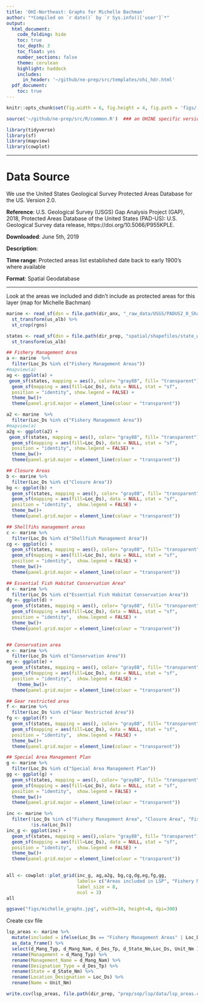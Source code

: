```yaml
---
title: 'OHI-Northeast: Graphs for Michelle Bachman'
author: "*Compiled on `r date()` by `r Sys.info()['user']`*"
output: 
  html_document:
    code_folding: hide
    toc: true
    toc_depth: 3
    toc_float: yes
    number_sections: false
    theme: cerulean
    highlight: haddock
    includes: 
      in_header: '~/github/ne-prep/src/templates/ohi_hdr.html'
  pdf_document:
    toc: true
---
```


``` r
knitr::opts_chunk$set(fig.width = 6, fig.height = 4, fig.path = 'figs/', message = FALSE, warning = FALSE)

source('~/github/ne-prep/src/R/common.R')  ### an OHINE specific version of common.R

library(tidyverse)
library(sf)
library(mapview)
library(cowplot)
```


***

# Data Source 

We use the United States Geological Survey Protected Areas Database for the US. Version 2.0.

**Reference**: 
U.S. Geological Survey (USGS) Gap Analysis Project (GAP), 2018, Protected Areas Database of the United States (PAD-US): U.S. Geological Survey data release, https://doi.org/10.5066/P955KPLE.

**Downloaded**: June 5th, 2019

**Description**:  

**Time range**: Protected areas list established date back to early 1900's where available

**Format**:  Spatial Geodatabase


***

Look at the areas we included and didn't include as protected areas for this layer (map for Michelle Bachman)
```r
marine <- read_sf(dsn = file.path(dir_anx, "_raw_data/USGS/PADUS2_0_Shapefiles/PADUS2_0Marine.shp")) %>%
  st_transform(us_alb) %>%
  st_crop(rgns)

states <- read_sf(dsn = file.path(dir_prep, "spatial/shapefiles/state_waters.shp")) %>%
  st_transform(us_alb)

## Fishery Management Area
a <- marine  %>% 
  filter(Loc_Ds %in% c("Fishery Management Areas"))
#mapview(a)
ag <- ggplot(a) +
 geom_sf(states, mapping = aes(), color= "gray88", fill= "transparent") +
  geom_sf(mapping = aes(fill=Loc_Ds), data = NULL, stat = "sf",
  position = "identity", show.legend = FALSE) +
  theme_bw()+
  theme(panel.grid.major = element_line(colour = "transparent"))

a2 <- marine  %>% 
  filter(Loc_Ds %in% c("Fishery Management Area"))
#mapview(a)
a2g <- ggplot(a2) +
 geom_sf(states, mapping = aes(), color= "gray88", fill= "transparent") +
  geom_sf(mapping = aes(fill=Loc_Ds), data = NULL, stat = "sf",
  position = "identity", show.legend = FALSE) +
  theme_bw()+
  theme(panel.grid.major = element_line(colour = "transparent"))

## Closure Areas
b <- marine %>% 
  filter(Loc_Ds %in% c("Closure Area"))
bg <- ggplot(b) +
  geom_sf(states, mapping = aes(), color= "gray88", fill= "transparent")+
  geom_sf(mapping = aes(fill=Loc_Ds), data = NULL, stat = "sf",
  position = "identity",  show.legend = FALSE) +
  theme_bw()+
  theme(panel.grid.major = element_line(colour = "transparent"))

## Shellfihs management areas
c <- marine %>% 
  filter(Loc_Ds %in% c("Shellfish Management Area"))
cg <- ggplot(c) +
  geom_sf(states, mapping = aes(), color= "gray88", fill= "transparent")+
  geom_sf(mapping = aes(fill=Loc_Ds), data = NULL, stat = "sf",
  position = "identity",  show.legend = FALSE) + 
  theme_bw()+
  theme(panel.grid.major = element_line(colour = "transparent"))

## Essential Fish Habitat Conservation Area"
d <- marine %>% 
  filter(Loc_Ds %in% c("Essential Fish Habitat Conservation Area"))
dg <- ggplot(d) +
  geom_sf(states, mapping = aes(), color= "gray88", fill= "transparent")+
  geom_sf(mapping = aes(fill=Loc_Ds), data = NULL, stat = "sf",
  position = "identity",  show.legend = FALSE) + 
  theme_bw()+
  theme(panel.grid.major = element_line(colour = "transparent"))


## Conservation area
e <- marine %>% 
  filter(Loc_Ds %in% c("Conservation Area"))
eg <- ggplot(e) +
  geom_sf(states, mapping = aes(), color= "gray88", fill= "transparent")+
  geom_sf(mapping = aes(fill=Loc_Ds), data = NULL, stat = "sf",
  position = "identity",  show.legend = FALSE) + 
    theme_bw()+
  theme(panel.grid.major = element_line(colour = "transparent"))

## Gear restricted area
f <- marine %>% 
  filter(Loc_Ds %in% c("Gear Restricted Area"))
fg <- ggplot(f) +
  geom_sf(states, mapping = aes(), color= "gray88", fill= "transparent")+
  geom_sf(mapping = aes(fill=Loc_Ds), data = NULL, stat = "sf",
  position = "identity",  show.legend = FALSE) + 
  theme_bw()+
  theme(panel.grid.major = element_line(colour = "transparent"))

## Special Area Management Plan
g <- marine %>% 
  filter(Loc_Ds %in% c("Special Area Management Plan"))
gg <- ggplot(g) +
  geom_sf(states, mapping = aes(), color= "gray88", fill= "transparent")+
  geom_sf(mapping = aes(fill=Loc_Ds), data = NULL, stat = "sf",
  position = "identity",  show.legend = FALSE) + 
  theme_bw()+
  theme(panel.grid.major = element_line(colour = "transparent"))

inc <- marine %>% 
  filter(!Loc_Ds %in% c("Fishery Management Area", "Closure Area", "Fishery Management Areas", "Shellfish Management Area", "Essential Fish Habitat Conservation Area", "Conservation Area", "Gear Restricted Area", "Special Area Management Plan"), #the Conservation Areas are for Mussel Seed
         !is.na(Loc_Ds))
inc_g <- ggplot(inc) +
  geom_sf(states, mapping = aes(),color= "gray88", fill= "transparent")+
  geom_sf(mapping = aes(fill=Loc_Ds), data = NULL, stat = "sf",
  position = "identity",  show.legend = FALSE) + 
  theme_bw()+
  theme(panel.grid.major = element_line(colour = "transparent"))

                            
all <- cowplot::plot_grid(inc_g, ag,a2g, bg,cg,dg,eg,fg,gg,
                          labels= c("Areas included in LSP", "Fishery Management Areas","Fishery Management Area", "Closure Area","Shellfish Management Area", "Essential Fish Habitat Conservation Area", "Conservation Area", "Gear Restricted Area", "Special Area Management Plan"),
                          label_size = 8, 
                          ncol = 3)
all

ggsave("figs/michelle_graphs.jpg", width=10, height=8, dpi=300)
```

Create csv file

```r
lsp_areas <- marine %>% 
  mutate(included = ifelse(Loc_Ds == "Fishery Management Areas" | Loc_Ds == "Fishery Management Area" | Loc_Ds =="Closure Area" | Loc_Ds =="Shellfish Management Area" | Loc_Ds =="Essential Fish Habitat Conservation Area" | Loc_Ds =="Conservation Area" | Loc_Ds =="Gear Restricted Area" | Loc_Ds =="Special Area Management Plan", "no", "yes")) %>% 
  as_data_frame() %>% 
  select(d_Mang_Typ, d_Mang_Nam, d_Des_Tp, d_State_Nm,Loc_Ds, Unit_Nm ) %>% 
  rename(Management = d_Mang_Typ) %>% 
  rename(Management_Name = d_Mang_Nam) %>% 
  rename(Designation_Type = d_Des_Tp) %>% 
  rename(State = d_State_Nm) %>% 
  rename(Location_Designation = Loc_Ds) %>% 
  rename(Name = Unit_Nm)

write.csv(lsp_areas, file.path(dir_prep, "prep/sop/lsp/data/lsp_areas.csv"))
```



















